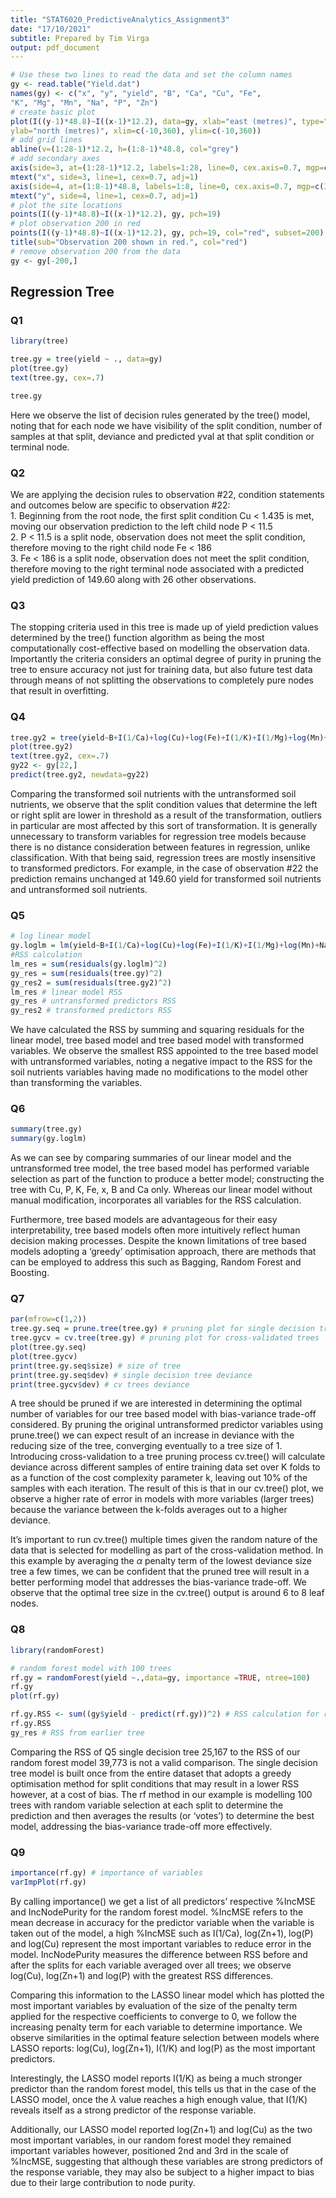 ---
title: "STAT6020_PredictiveAnalytics_Assignment3"
date: "17/10/2021"
subtitle: Prepared by Tim Virga
output: pdf_document
---

```{r, out.height="50%", out.width="50%"}
# Use these two lines to read the data and set the column names
gy <- read.table("Yield.dat")
names(gy) <- c("x", "y", "yield", "B", "Ca", "Cu", "Fe",
"K", "Mg", "Mn", "Na", "P", "Zn")
# create basic plot
plot(I((y-1)*48.8)~I((x-1)*12.2), data=gy, xlab="east (metres)", type="n",
ylab="north (metres)", xlim=c(-10,360), ylim=c(-10,360))
# add grid lines
abline(v=(1:28-1)*12.2, h=(1:8-1)*48.8, col="grey")
# add secondary axes
axis(side=3, at=(1:28-1)*12.2, labels=1:28, line=0, cex.axis=0.7, mgp=c(3,1,0))
mtext("x", side=3, line=1, cex=0.7, adj=1)
axis(side=4, at=(1:8-1)*48.8, labels=1:8, line=0, cex.axis=0.7, mgp=c(3,1,0))
mtext("y", side=4, line=1, cex=0.7, adj=1)
# plot the site locations
points(I((y-1)*48.8)~I((x-1)*12.2), gy, pch=19)
# plot observation 200 in red
points(I((y-1)*48.8)~I((x-1)*12.2), gy, pch=19, col="red", subset=200)
title(sub="Observation 200 shown in red.", col="red")
# remove observation 200 from the data
gy <- gy[-200,]

```

## Regression Tree
### Q1

```{r}
library(tree)

tree.gy = tree(yield ~ ., data=gy)
plot(tree.gy)
text(tree.gy, cex=.7)

```
```{r}
tree.gy
```

Here we observe the list of decision rules generated by the tree() model, noting that for each node we have visibility of the split condition, number of samples at that split, deviance and predicted yval at that split condition or terminal node. 

### Q2

We are applying the decision rules to observation #22, condition statements and outcomes below are specific to observation #22:\
1. Beginning from the root node, the first split condition Cu < 1.435 is met, moving our observation prediction to the left child node P < 11.5\
2. P < 11.5 is a split node, observation does not meet the split condition, therefore moving to the right child node Fe < 186\
3. Fe < 186 is a split node, observation does not meet the split condition, therefore moving to the right terminal node associated with a predicted yield prediction of 149.60 along with 26 other observations. 

### Q3 
The stopping criteria used in this tree is made up of yield prediction values determined by the tree() function algorithm as being the most computationally cost-effective based on modelling the observation data. Importantly the criteria considers an optimal degree of purity in pruning the tree to ensure accuracy not just for training data, but also future test data through means of not splitting the observations to completely pure nodes that result in overfitting.  

\newpage
### Q4

```{r}
tree.gy2 = tree(yield~B+I(1/Ca)+log(Cu)+log(Fe)+I(1/K)+I(1/Mg)+log(Mn)+Na+log(P)+log(Zn+1), data=gy)
plot(tree.gy2)
text(tree.gy2, cex=.7)
gy22 <- gy[22,]
predict(tree.gy2, newdata=gy22)

```

Comparing the transformed soil nutrients with the untransformed soil nutrients, we observe that the split condition values that determine the left or right split are lower in threshold as a result of the transformation, outliers in particular are most affected by this sort of transformation. It is generally unnecessary to transform variables for regression tree models because there is no distance consideration between features in regression, unlike classification. With that being said, regression trees are mostly insensitive to transformed predictors. For example, in the case of observation #22 the prediction remains unchanged at 149.60 yield for transformed soil nutrients and untransformed soil nutrients.    

\newpage
### Q5

```{r}
# log linear model
gy.loglm = lm(yield~B+I(1/Ca)+log(Cu)+log(Fe)+I(1/K)+I(1/Mg)+log(Mn)+Na+log(P)+log(Zn+1), data=gy)
#RSS calculation
lm_res = sum(residuals(gy.loglm)^2) 
gy_res = sum(residuals(tree.gy)^2)
gy_res2 = sum(residuals(tree.gy2)^2)
lm_res # linear model RSS
gy_res # untransformed predictors RSS
gy_res2 # transformed predictors RSS
```
We have calculated the RSS by summing and squaring residuals for the linear model, tree based model and tree based model with transformed variables. We observe the smallest RSS appointed to the tree based model with untransformed variables, noting a negative impact to the RSS for the soil nutrients variables having made no modifications to the model other than transforming the variables.

### Q6
```{r}
summary(tree.gy)
summary(gy.loglm)
```
As we can see by comparing summaries of our linear model and the untransformed tree model, the tree based model has performed variable selection as part of the function to produce a better model; constructing the tree with Cu, P, K, Fe, x, B and Ca only. Whereas our linear model without manual modification, incorporates all variables for the RSS calculation.

Furthermore, tree based models are advantageous for their easy interpretability, tree based models often more intuitively reflect human decision making processes. Despite the known limitations of tree based models adopting a 'greedy' optimisation approach, there are methods that can be employed to address this such as Bagging, Random Forest and Boosting. 

\newpage
### Q7 
```{r, out.height="50%", out.width="50%"}
par(mfrow=c(1,2)) 
tree.gy.seq = prune.tree(tree.gy) # pruning plot for single decision tree
tree.gycv = cv.tree(tree.gy) # pruning plot for cross-validated trees
plot(tree.gy.seq) 
plot(tree.gycv)
print(tree.gy.seq$size) # size of tree
print(tree.gy.seq$dev) # single decision tree deviance
print(tree.gycv$dev) # cv trees deviance
```
A tree should be pruned if we are interested in determining the optimal number of variables for our tree based model with bias-variance trade-off considered. By pruning the original untransformed predictor variables using prune.tree() we can expect result of an increase in deviance with the reducing size of the tree, converging eventually to a tree size of 1. Introducing cross-validation to a tree pruning process cv.tree() will calculate deviance across different samples of entire training data set over K folds to as a function of the cost complexity parameter k, leaving out 10% of the samples with each iteration. The result of this is that in our cv.tree() plot, we observe a higher rate of error in models with more variables (larger trees) because the variance between the k-folds averages out to a higher deviance.  

It's important to run cv.tree() multiple times given the random nature of the data that is selected for modelling as part of the cross-validation method. In this example by averaging the $\alpha$ penalty term of the lowest deviance size tree a few times, we can be confident that the pruned tree will result in a better performing model that addresses the bias-variance trade-off. We observe that the optimal tree size in the cv.tree() output is around 6 to 8 leaf nodes. 

### Q8
```{r, out.height="50%", out.width="50%"}
library(randomForest)

# random forest model with 100 trees
rf.gy = randomForest(yield ~.,data=gy, importance =TRUE, ntree=100)
rf.gy
plot(rf.gy)
```
```{r}
rf.gy.RSS <- sum((gy$yield - predict(rf.gy))^2) # RSS calculation for rf.gy 
rf.gy.RSS
gy_res # RSS from earlier tree

```
Comparing the RSS of Q5 single decision tree 25,167 to the RSS of our random forest model 39,773 is not a valid comparison. The single decision tree model is built once from the entire dataset that adopts a greedy optimisation method for split conditions that may result in a lower RSS however, at a cost of bias. The rf method in our example is modelling 100 trees with random variable selection at each split to determine the prediction and then averages the results (or 'votes') to determine the best model, addressing the bias-variance trade-off more effectively.  

\newpage
### Q9

```{r, out.height="50%", out.width="50%"}
importance(rf.gy) # importance of variables
varImpPlot(rf.gy)
```

By calling importance() we get a list of all predictors' respective %IncMSE and IncNodePurity for the random forest model. %IncMSE refers to the mean decrease in accuracy for the predictor variable when the variable is taken out of the model, a high %IncMSE such as I(1/Ca), log(Zn+1), log(P) and log(Cu) represent the most important variables to reduce error in the model. IncNodePurity measures the difference between RSS before and after the splits for each variable averaged over all trees; we observe log(Cu), log(Zn+1) and log(P) with the greatest RSS differences.

Comparing this information to the LASSO linear model which has plotted the most important variables by evaluation of the size of the penalty term applied for the respective coefficients to converge to 0, we follow the increasing penalty term for each variable to determine importance. We observe similarities in the optimal feature selection between models where LASSO reports: log(Cu), log(Zn+1), I(1/K) and log(P) as the most important predictors. 

Interestingly, the LASSO model reports I(1/K) as being a much stronger predictor than the random forest model, this tells us that in the case of the LASSO model, once the $\lambda$ value reaches a high enough value, that I(1/K) reveals itself as a strong predictor of the response variable. 

Additionally, our LASSO model reported log(Zn+1) and log(Cu) as the two most important variables, in our random forest model they remained important variables however, positioned 2nd and 3rd in the scale of %IncMSE, suggesting that although these variables are strong predictors of the response variable, they may also be subject to a higher impact to bias due to their large contribution to node purity. 